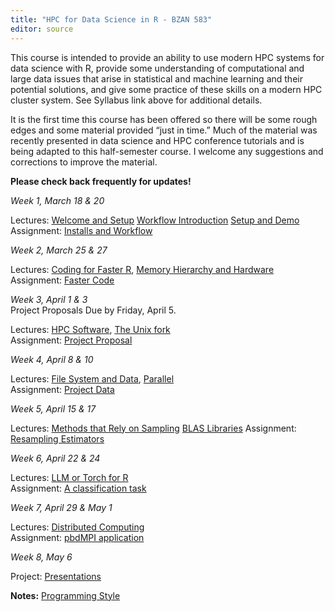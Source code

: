 ```yaml
---
title: "HPC for Data Science in R - BZAN 583"
editor: source
---
```


This course is intended to provide an ability to use modern HPC systems for data science with R, provide some understanding of computational and large data issues that arise in statistical and machine learning and their potential solutions, and give some practice of these skills on a modern HPC cluster system. See Syllabus link above for additional details.

It is the first time this course has been offered so there will be some rough edges and some material provided "just in time." Much of the material was recently presented in data science and HPC conference tutorials and is being adapted to this half-semester course. I welcome any suggestions and corrections to improve the material. 

**Please check back frequently for updates!**

::: {layout="[1,2]"}
*Week 1, March 18 & 20*

Lectures: [Welcome and Setup](materials/lectures/1-welcome)
[Workflow Introduction](materials/lectures/1a-workflow)
[Setup and Demo](materials/lectures/1b-setupdemo)  
Assignment: [Installs and Workflow](materials/assignment/1-workflow) 
<!--
workflow practice starts with faster examples and timing.
e.g. compare lapply sum, coulumnSums(), and tidyverse sum of taxi data subset
downloading packages practice, git and GitHub setup
-->

*Week 2, March 25 & 27*  

Lectures: [Coding for Faster R](materials/lectures/2-faster),
[Memory Hierarchy and Hardware](materials/lectures/2-hardware)\
Assignment: [Faster Code](materials/assignment/2-faster) 
<!-- double down on faster with memory hierarchy examples -->

*Week 3, April 1 & 3* \
Project Proposals Due by Friday, April 5.

Lectures: [HPC Software](materials/lectures/3-software), [The Unix fork](materials/lectures/3-fork)\
Assignment: [Project Proposal](materials/assignment/3-project) 
<!-- start library parallel FlexiBLAS & OpenBLAS -->

*Week 4, April 8 & 10*

Lectures: [File System and Data](materials/lectures/4-data), [Parallel](materials/lectures/4-parallel)\
Assignment: [Project Data](materials/assignment/4-data) 

*Week 5, April 15 & 17*

Lectures: [Methods that Rely on Sampling](materials/lectures/5-sampling) [BLAS Libraries](materials/lectures/5-blas)
Assignment: [Resampling Estimators](5-resampling)

*Week 6, April 22 & 24*

Lectures: [LLM or Torch for R](materials/lectures/6-nn)\
Assignment: [A classification task](materials/assignment/6-nn) 
<!-- LLM coding or torch week? -->

*Week 7, April 29 & May 1*

Lectures: [Distributed Computing](materials/lectures/6-distributed)\
Assignment: [pbdMPI application](materials/assignment/6-mpi) 
<!-- simple distributed (mapreduce & spmd MPI) and projects -->

*Week 8, May 6*

Project: [Presentations](materials/lectures/8-presentations)
:::

**Notes:** [Programming Style](style.qmd)
